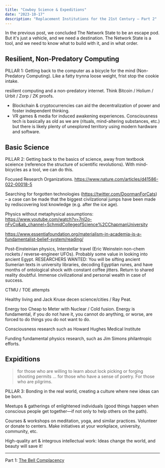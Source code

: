 ```yaml
---
title: "Cowboy Science & Expeditions"
date: "2023-10-17"
description: "Replacement Institutions for the 21st Century – Part 2"
---
```


In the previous post, we concluded The Network State to be an escape pod. But it's just a vehicle, and we need a destination. The Network State is a tool, and we need to know what to build with it, and in what order.

## Resilient, Non-Predatory Computing

PILLAR 1: Getting back to the computer as a bicycle for the mind (Non-Predatory Computing). Like a fatty trynna loose weight, frist stop the cookie intake.

resilient computing and a non-predatory internet. Think Bitcoin / Holium / Urbit / Zorp / ZK proofs.

- Blockchain & cryptocurrencies can aid the decentralization of power and foster independent thinking.
- VR games & media for induced awakening experiences. Consciousness tech is basically as old as we are (rituals, mind-altering substances, etc.) but there is likely plenty of unexplored territory using modern hardware and software.

## Basic Science

PILLAR 2: Getting back to the basics of science, away from textbook sceience (reference the structure of scientific revolutions). With mind-bicycles as a tool, we can do this.

Focused Research Organizations. https://www.nature.com/articles/d41586-022-00018-5

Searching for forgotten technologies (https://twitter.com/DoormanForCats) – a case can be made that the biggest civilzational jumps have been made by rediscovering lost knowledge (e.g. after the ice age).

Physics without metaphysical assumptions: https://www.youtube.com/watch?v=7nl2o-nFvCo&ab_channel=SchmidCollegeofScience%2CChapmanUniversity

https://www.essentiafoundation.org/materialism-in-academia-is-a-fundamentalist-belief-system/reading/

Post-Einsteinian physics, Interstellar travel (Eric Weinstein non-chem rockets / reverse-engineer UFOs). Probably some value in looking into ancient Egypt. RESEARCHERS WANTED: You will be sifting ancient Sumerian texts in university libraries, decoding Egyptian runes, and have months of ontological shock with constant coffee jitters. Return to shared reality doubtful. Immense civilizational and personal wealth in case of success.

CTMU / TOE attempts

Healthy living and Jack Kruse decen science/cities / Ray Peat.

Energy too Cheap to Meter with Nuclear / Cold fusion. Energy is fundamental, if you do not have it, you cannot do anything, or worse, are forced to do things you do not want to do.

Consciousness research such as Howard Hughes Medical Institute

Funding fundamental physics research, such as Jim Simons philantropic efforts.

## Expiditions

> for those who are willing to learn about lock picking or forging shooting permits … for those who have a sense of poetry. For those who are pilgrims.

PILLAR 3: Bonding in the real world, creating a culture where new ideas can be born.

Meetups & gatherings of enlightened individuals (good things happen when conscious people get together—if not only to help others on the path).

Courses & workshops on meditation, yoga, and similar practices. Volunteer or donate to centers. Make initiatives at your workplace, university, community, etc.

High-quality art & integrous intellectual work: Ideas change the world, and beauty will save it!

---

Part 1: [The Bell Complacency](/replin-1)
